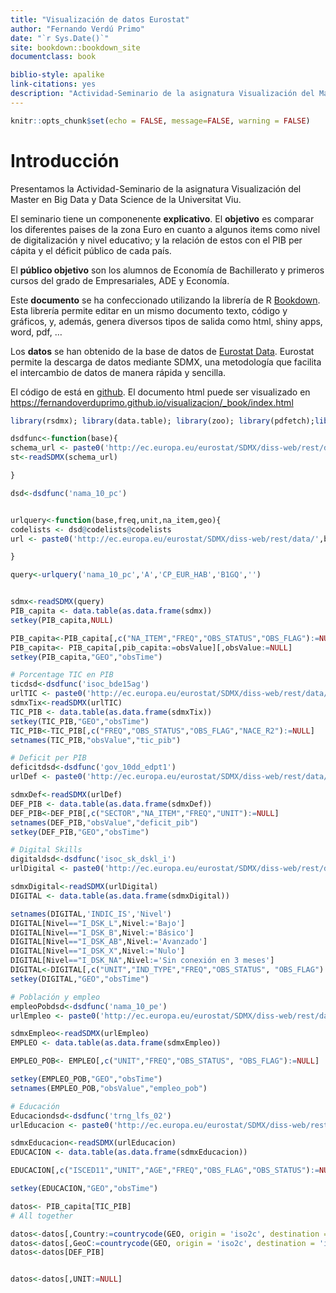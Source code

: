 --- 
title: "Visualización de datos Eurostat"
author: "Fernando Verdú Primo"
date: "`r Sys.Date()`"
site: bookdown::bookdown_site
documentclass: book

biblio-style: apalike
link-citations: yes
description: "Actividad-Seminario de la asignatura Visualización del Master en Big Data y Data Science de la Viu."
---
```{r include=FALSE}
knitr::opts_chunk$set(echo = FALSE, message=FALSE, warning = FALSE)
```

# Introducción

Presentamos la Actividad-Seminario de la asignatura Visualización del Master en Big Data y Data Science de la Universitat Viu. 

El seminario tiene un componenente **explicativo**. El __objetivo__ es comparar los diferentes paises de la zona Euro en cuanto a algunos items como nivel de digitalización y nivel educativo; y la relación de estos con el PIB per cápita y el déficit público de cada país.

El **público objetivo**  son los alumnos de Economía de Bachillerato y primeros cursos del grado de Empresariales, ADE y Economía.

Este **documento** se ha confeccionado utilizando la librería de R [Bookdown](https://bookdown.org/yihui/bookdown/). Esta librería permite editar en un mismo documento texto, código y gráficos, y, además, genera diversos tipos de salida como html, shiny apps, word, pdf, ...

Los **datos** se han obtenido de la base de datos de [Eurostat Data](https://ec.europa.eu/eurostat/data/database). Eurostat permite la descarga de datos mediante SDMX, una metodología que facilita el intercambio de datos de manera rápida y sencilla.


El código de está en [github](https://github.com/fernandoverduprimo/visualizacion.git). El documento html puede ser visualizado en <https://fernandoverduprimo.github.io/visualizacion/_book/index.html>


```{r echo=FALSE}

library(rsdmx); library(data.table); library(zoo); library(pdfetch);library(countrycode)

dsdfunc<-function(base){
schema_url <- paste0('http://ec.europa.eu/eurostat/SDMX/diss-web/rest/datastructure/ESTAT/DSD_',base)
st<-readSDMX(schema_url)

}

dsd<-dsdfunc('nama_10_pc')


urlquery<-function(base,freq,unit,na_item,geo){
codelists <- dsd@codelists@codelists
url <- paste0('http://ec.europa.eu/eurostat/SDMX/diss-web/rest/data/',base,'/',freq,'.',unit,'.',na_item,'.',geo,'/?startPeriod=2007')

}

query<-urlquery('nama_10_pc','A','CP_EUR_HAB','B1GQ','')


sdmx<-readSDMX(query)
PIB_capita <- data.table(as.data.frame(sdmx))
setkey(PIB_capita,NULL)

PIB_capita<-PIB_capita[,c("NA_ITEM","FREQ","OBS_STATUS","OBS_FLAG"):=NULL]
PIB_capita<- PIB_capita[,pib_capita:=obsValue][,obsValue:=NULL]
setkey(PIB_capita,"GEO","obsTime")

```



```{r  echo=FALSE}
# Porcentage TIC en PIB
ticdsd<-dsdfunc('isoc_bde15ag')
urlTIC <- paste0('http://ec.europa.eu/eurostat/SDMX/diss-web/rest/data/','isoc_bde15ag','/','A.','ICT','.','/?startPeriod=2007')
sdmxTix<-readSDMX(urlTIC)
TIC_PIB <- data.table(as.data.frame(sdmxTix))
setkey(TIC_PIB,"GEO","obsTime")
TIC_PIB<-TIC_PIB[,c("FREQ","OBS_STATUS","OBS_FLAG","NACE_R2"):=NULL]
setnames(TIC_PIB,"obsValue","tic_pib")
```


```{r echo=FALSE}
# Deficit per PIB
deficitdsd<-dsdfunc('gov_10dd_edpt1')
urlDef <- paste0('http://ec.europa.eu/eurostat/SDMX/diss-web/rest/data/','gov_10dd_edpt1','/.PC_GDP','.S13.B9.','/?startPeriod=2008')

sdmxDef<-readSDMX(urlDef)
DEF_PIB <- data.table(as.data.frame(sdmxDef))
DEF_PIB<-DEF_PIB[,c("SECTOR","NA_ITEM","FREQ","UNIT"):=NULL]
setnames(DEF_PIB,"obsValue","deficit_pib")
setkey(DEF_PIB,"GEO","obsTime")
```



```{r echo=FALSE}
# Digital Skills
digitaldsd<-dsdfunc('isoc_sk_dskl_i')
urlDigital <- paste0('http://ec.europa.eu/eurostat/SDMX/diss-web/rest/data/','isoc_sk_dskl_i','/A.I_DSK_L+I_DSK_B+I_DSK_AB+I_DSK_X+I_DSK_NA','.IND_TOTAL.PC_IND.','/?startPeriod=2008')

sdmxDigital<-readSDMX(urlDigital)
DIGITAL <- data.table(as.data.frame(sdmxDigital))

setnames(DIGITAL,'INDIC_IS','Nivel')
DIGITAL[Nivel=="I_DSK_L",Nivel:='Bajo']
DIGITAL[Nivel=="I_DSK_B",Nivel:='Básico']
DIGITAL[Nivel=="I_DSK_AB",Nivel:='Avanzado']
DIGITAL[Nivel=="I_DSK_X",Nivel:='Nulo']
DIGITAL[Nivel=="I_DSK_NA",Nivel:='Sin conexión en 3 meses']
DIGITAL<-DIGITAL[,c("UNIT","IND_TYPE","FREQ","OBS_STATUS", "OBS_FLAG"):=NULL]
setkey(DIGITAL,"GEO","obsTime")


```


```{r echo=FALSE}

# Población y empleo
empleoPobdsd<-dsdfunc('nama_10_pe')
urlEmpleo <- paste0('http://ec.europa.eu/eurostat/SDMX/diss-web/rest/data/','nama_10_pe','/A.THS_PER.EMP_NC+POP_NC.','/?startPeriod=2008')

sdmxEmpleo<-readSDMX(urlEmpleo)
EMPLEO <- data.table(as.data.frame(sdmxEmpleo))

EMPLEO_POB<- EMPLEO[,c("UNIT","FREQ","OBS_STATUS", "OBS_FLAG"):=NULL]

setkey(EMPLEO_POB,"GEO","obsTime")
setnames(EMPLEO_POB,"obsValue","empleo_pob")

```



```{r echo=FALSE}

# Educación
Educaciondsd<-dsdfunc('trng_lfs_02')
urlEducacion <- paste0('http://ec.europa.eu/eurostat/SDMX/diss-web/rest/data/','trng_lfs_02','/A.PC.ED0-2+ED3_4+ED5-8.M+F.Y18-64.','/?startPeriod=2008')

sdmxEducacion<-readSDMX(urlEducacion)
EDUCACION <- data.table(as.data.frame(sdmxEducacion))

EDUCACION[,c("ISCED11","UNIT","AGE","FREQ","OBS_FLAG","OBS_STATUS"):=NULL]

setkey(EDUCACION,"GEO","obsTime")

```



```{r echo=FALSE}

datos<- PIB_capita[TIC_PIB]
# All together

datos<-datos[,Country:=countrycode(GEO, origin = 'iso2c', destination = 'country.name')]
datos<-datos[,GeoC:=countrycode(GEO, origin = 'iso2c', destination = 'iso3c')]
datos<-datos[DEF_PIB]


datos<-datos[,UNIT:=NULL]
```
